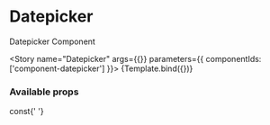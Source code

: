 

<Meta title="Components/Datepicker" component={Datepicker} />

# Datepicker

Datepicker Component

<Story 
  name="Datepicker"
  args={{}} 
  parameters={{
    componentIds: ['component-datepicker']
  }}>
  {Template.bind({})}
</Story>

### Available props

<ArgsTable of={Datepicker} />
const{' '}
